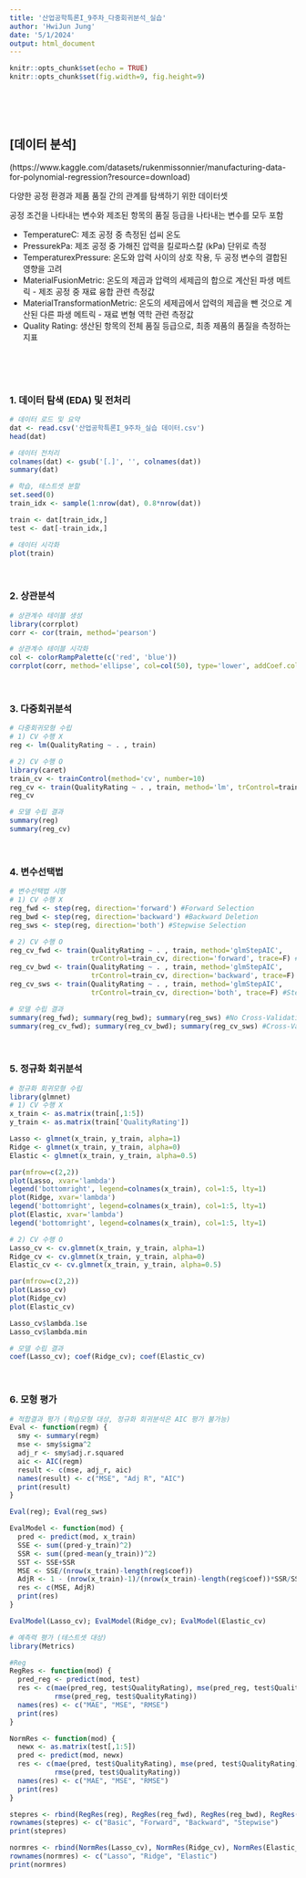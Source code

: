 ```yaml
---
title: '산업공학특론I_9주차_다중회귀분석_실습'
author: 'HwiJun Jung'
date: '5/1/2024'
output: html_document
---
```


```r
knitr::opts_chunk$set(echo = TRUE)
knitr::opts_chunk$set(fig.width=9, fig.height=9)
```

<br>
<br>
<br>



## [데이터 분석]

(https://www.kaggle.com/datasets/rukenmissonnier/manufacturing-data-for-polynomial-regression?resource=download)

다양한 공정 환경과 제품 품질 간의 관계를 탐색하기 위한 데이터셋

공정 조건을 나타내는 변수와 제조된 항목의 품질 등급을 나타내는 변수를 모두 포함

* TemperatureC: 제조 공정 중 측정된 섭씨 온도
* PressurekPa: 제조 공정 중 가해진 압력을 킬로파스칼 (kPa) 단위로 측정
* TemperaturexPressure: 온도와 압력 사이의 상호 작용, 두 공정 변수의 결합된 영향을 고려
* MaterialFusionMetric: 온도의 제곱과 압력의 세제곱의 합으로 계산된 파생 메트릭 - 제조 공정 중 재료 융합 관련 측정값
* MaterialTransformationMetric: 온도의 세제곱에서 압력의 제곱을 뺀 것으로 계산된 다른 파생 메트릭 - 재료 변형 역학 관련 측정값
* Quality Rating: 생산된 항목의 전체 품질 등급으로, 최종 제품의 품질을 측정하는 지표

<br>
<br>
<br>

### 1. 데이터 탐색 (EDA) 및 전처리
```r

# 데이터 로드 및 요약
dat <- read.csv('산업공학특론I_9주차_실습 데이터.csv')
head(dat)

# 데이터 전처리
colnames(dat) <- gsub('[.]', '', colnames(dat))
summary(dat)

# 학습, 테스트셋 분할
set.seed(0)
train_idx <- sample(1:nrow(dat), 0.8*nrow(dat))

train <- dat[train_idx,]
test <- dat[-train_idx,]

# 데이터 시각화
plot(train)

```

<br>

### 2. 상관분석
```r

# 상관계수 테이블 생성
library(corrplot)
corr <- cor(train, method='pearson')

# 상관계수 테이블 시각화
col <- colorRampPalette(c('red', 'blue'))
corrplot(corr, method='ellipse', col=col(50), type='lower', addCoef.col = 'black')

```

<br>

### 3. 다중회귀분석

```r

# 다중회귀모형 수립
# 1) CV 수행 X
reg <- lm(QualityRating ~ . , train)

# 2) CV 수행 O
library(caret)
train_cv <- trainControl(method='cv', number=10)
reg_cv <- train(QualityRating ~ . , train, method='lm', trControl=train_cv)
reg_cv

# 모델 수립 결과
summary(reg)
summary(reg_cv)
```


<br>

### 4. 변수선택법

```r

# 변수선택법 시행
# 1) CV 수행 X
reg_fwd <- step(reg, direction='forward') #Forward Selection
reg_bwd <- step(reg, direction='backward') #Backward Deletion
reg_sws <- step(reg, direction='both') #Stepwise Selection

# 2) CV 수행 O
reg_cv_fwd <- train(QualityRating ~ . , train, method='glmStepAIC', 
                    trControl=train_cv, direction='forward', trace=F) #Forward Selection
reg_cv_bwd <- train(QualityRating ~ . , train, method='glmStepAIC', 
                    trControl=train_cv, direction='backward', trace=F) #Backward Deletion
reg_cv_sws <- train(QualityRating ~ . , train, method='glmStepAIC', 
                    trControl=train_cv, direction='both', trace=F) #Stepwise Selection

# 모델 수립 결과
summary(reg_fwd); summary(reg_bwd); summary(reg_sws) #No Cross-Validation
summary(reg_cv_fwd); summary(reg_cv_bwd); summary(reg_cv_sws) #Cross-Validation
```


<br>

### 5. 정규화 회귀분석

```r

# 정규화 회귀모형 수립
library(glmnet)
# 1) CV 수행 X
x_train <- as.matrix(train[,1:5])
y_train <- as.matrix(train['QualityRating'])

Lasso <- glmnet(x_train, y_train, alpha=1)
Ridge <- glmnet(x_train, y_train, alpha=0)
Elastic <- glmnet(x_train, y_train, alpha=0.5)

par(mfrow=c(2,2))
plot(Lasso, xvar='lambda')
legend('bottomright', legend=colnames(x_train), col=1:5, lty=1)
plot(Ridge, xvar='lambda')
legend('bottomright', legend=colnames(x_train), col=1:5, lty=1)
plot(Elastic, xvar='lambda')
legend('bottomright', legend=colnames(x_train), col=1:5, lty=1)

# 2) CV 수행 O
Lasso_cv <- cv.glmnet(x_train, y_train, alpha=1)
Ridge_cv <- cv.glmnet(x_train, y_train, alpha=0)
Elastic_cv <- cv.glmnet(x_train, y_train, alpha=0.5)

par(mfrow=c(2,2))
plot(Lasso_cv)
plot(Ridge_cv)
plot(Elastic_cv)

Lasso_cv$lambda.1se
Lasso_cv$lambda.min

# 모델 수립 결과
coef(Lasso_cv); coef(Ridge_cv); coef(Elastic_cv)

```

<br>

### 6. 모형 평가 

```r

# 적합결과 평가 (학습모형 대상, 정규화 회귀분석은 AIC 평가 불가능)
Eval <- function(regm) {
  smy <- summary(regm)
  mse <- smy$sigma^2
  adj_r <- smy$adj.r.squared
  aic <- AIC(regm)
  result <- c(mse, adj_r, aic)
  names(result) <- c("MSE", "Adj R", "AIC")
  print(result)
}

Eval(reg); Eval(reg_sws)

EvalModel <- function(mod) {
  pred <- predict(mod, x_train)
  SSE <- sum((pred-y_train)^2)
  SSR <- sum((pred-mean(y_train))^2)
  SST <- SSE+SSR
  MSE <- SSE/(nrow(x_train)-length(reg$coef))
  AdjR <- 1 - (nrow(x_train)-1)/(nrow(x_train)-length(reg$coef))*SSR/SST
  res <- c(MSE, AdjR)
  print(res)
}

EvalModel(Lasso_cv); EvalModel(Ridge_cv); EvalModel(Elastic_cv)

# 예측력 평가 (테스트셋 대상)
library(Metrics)

#Reg
RegRes <- function(mod) {
  pred_reg <- predict(mod, test)
  res <- c(mae(pred_reg, test$QualityRating), mse(pred_reg, test$QualityRating), 
           rmse(pred_reg, test$QualityRating))
  names(res) <- c("MAE", "MSE", "RMSE")
  print(res)
}

NormRes <- function(mod) {
  newx <- as.matrix(test[,1:5])
  pred <- predict(mod, newx)
  res <- c(mae(pred, test$QualityRating), mse(pred, test$QualityRating), 
           rmse(pred, test$QualityRating))
  names(res) <- c("MAE", "MSE", "RMSE")
  print(res)
}

stepres <- rbind(RegRes(reg), RegRes(reg_fwd), RegRes(reg_bwd), RegRes(reg_sws))
rownames(stepres) <- c("Basic", "Forward", "Backward", "Stepwise")
print(stepres)

normres <- rbind(NormRes(Lasso_cv), NormRes(Ridge_cv), NormRes(Elastic_cv))
rownames(normres) <- c("Lasso", "Ridge", "Elastic")
print(normres)
```
